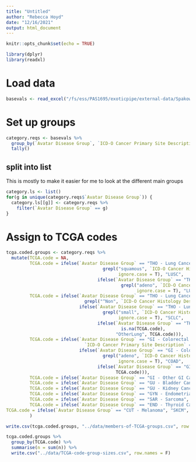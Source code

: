```yaml
---
title: "Untitled"
author: "Rebecca Hoyd"
date: "12/16/2021"
output: html_document
---
```


```r
knitr::opts_chunk$set(echo = TRUE)

library(dplyr)
library(readxl)
```

# Load data
```r
basevals <- read_excel("/fs/ess/PAS1695/exoticpipe/external-data/Spakowicz - Exotic -Avatar RNASeq Ids with Sites 2021.11.17.xlsx")
```

# Set up groups

```r
category.reqs <- basevals %>%
  group_by(`Avatar Disease Group`, `ICD-O Cancer Primary Site Description`, `ICD-O Cancer Histology Description`) %>%
  tally()
```


## split into list

This is mostly to make it easier for me to look at the different main groups
```r
category.ls <- list()
for(g in unique(category.reqs$`Avatar Disease Group`)) {
  category.ls[[g]] <- category.reqs %>%
    filter(`Avatar Disease Group` == g)
}
```


# Assign to TCGA codes

```r
tcga.coded.groups <- category.reqs %>%
  mutate(TCGA.code = NA,
         TCGA.code = ifelse(`Avatar Disease Group` == "THO - Lung Cancer" & 
                                     grepl("squamous", `ICD-O Cancer Histology Description`, 
                                           ignore.case = T), "LUSC",
                                   ifelse(`Avatar Disease Group` == "THO - Lung Cancer" &
                                            grepl("adeno", `ICD-O Cancer Histology Description`,
                                                  ignore.case = T), "LUAD", TCGA.code)),
         TCGA.code = ifelse(`Avatar Disease Group` == "THO - Lung Cancer" &
                              grepl("^Non", `ICD-O Cancer Histology Description`), "NSCLC",
                            ifelse(`Avatar Disease Group` == "THO - Lung Cancer" & 
                                     grepl("small", `ICD-O Cancer Histology Description`, 
                                           ignore.case = T), "SCLC",
                                   ifelse(`Avatar Disease Group` == "THO - Lung Cancer" &
                                            is.na(TCGA.code),
                                          "OtherLung", TCGA.code))),
         TCGA.code = ifelse(`Avatar Disease Group` == "GI - Colorectal Cancer" & 
                              `ICD-O Cancer Primary Site Description` == "Rectum, NOS", "READ", 
                            ifelse(`Avatar Disease Group` == "GI - Colorectal Cancer" &
                                     grepl("adeno", `ICD-O Cancer Histology Description`, 
                                           ignore.case = T), "COAD",
                                   ifelse(`Avatar Disease Group` == "GI - Colorectal Cancer", "OtherCR",
                                          TCGA.code))),
         TCGA.code = ifelse(`Avatar Disease Group` == "GI - Other GI Cancer", "OtherGI", TCGA.code),
         TCGA.code = ifelse(`Avatar Disease Group` == "GU - Bladder Cancer", "BLCA", TCGA.code),
         TCGA.code = ifelse(`Avatar Disease Group` == "GU - Kidney Cancer", "KIRC", TCGA.code),
         TCGA.code = ifelse(`Avatar Disease Group` == "GYN - Endometrial Cancer", "UCEC", TCGA.code),
         TCGA.code = ifelse(`Avatar Disease Group` == "SAR - Sarcoma", "SARC", TCGA.code),
         TCGA.code = ifelse(`Avatar Disease Group` == "END - Thyroid Cancer", "THCA", TCGA.code),
TCGA.code = ifelse(`Avatar Disease Group` == "CUT - Melanoma", "SKCM", TCGA.code)
         )

write.csv(tcga.coded.groups, "../data/members-of-TCGA-groups.csv", row.names = F)

tcga.coded.groups %>%
  group_by(TCGA.code) %>% 
  summarise(n = sum(n)) %>%
  write.csv("../data/TCGA-code-group-sizes.csv", row.names = F)
```